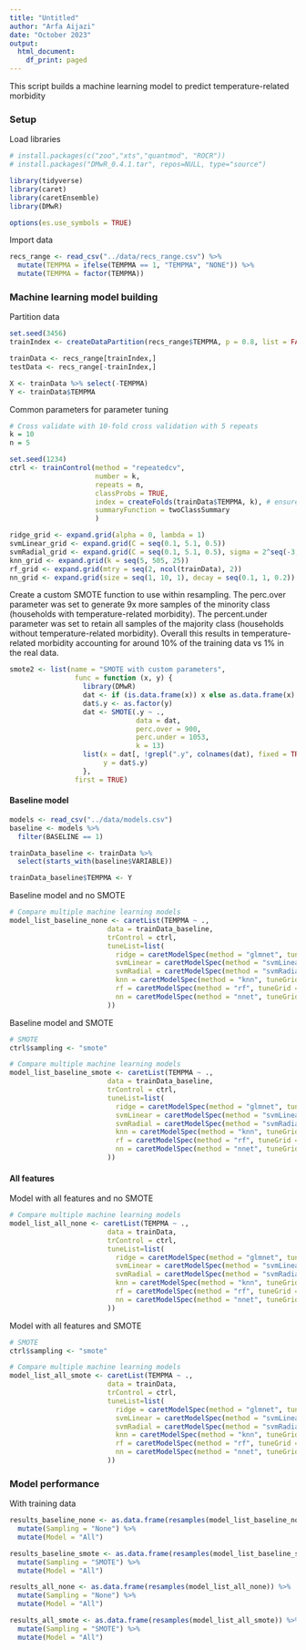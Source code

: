 ```yaml
---
title: "Untitled"
author: "Arfa Aijazi"
date: "October 2023"
output:
  html_document:
    df_print: paged
---
```


This script builds a machine learning model to predict temperature-related morbidity

### Setup
Load libraries
```r

# install.packages(c("zoo","xts","quantmod", "ROCR"))
# install.packages("DMwR_0.4.1.tar", repos=NULL, type="source")

library(tidyverse)
library(caret)
library(caretEnsemble)
library(DMwR)

options(es.use_symbols = TRUE)
```

Import data
```r
recs_range <- read_csv("../data/recs_range.csv") %>%
  mutate(TEMPMA = ifelse(TEMPMA == 1, "TEMPMA", "NONE")) %>%
  mutate(TEMPMA = factor(TEMPMA))
```

### Machine learning model building
Partition data
```r
set.seed(3456)
trainIndex <- createDataPartition(recs_range$TEMPMA, p = 0.8, list = FALSE, times = 1)

trainData <- recs_range[trainIndex,]
testData <- recs_range[-trainIndex,]

X <- trainData %>% select(-TEMPMA)
Y <- trainData$TEMPMA
```

Common parameters for parameter tuning
```r
# Cross validate with 10-fold cross validation with 5 repeats
k = 10
n = 5

set.seed(1234) 
ctrl <- trainControl(method = "repeatedcv",
                     number = k,
                     repeats = n, 
                     classProbs = TRUE,
                     index = createFolds(trainData$TEMPMA, k), # ensures all models have the same folds
                     summaryFunction = twoClassSummary
                     )

ridge_grid <- expand.grid(alpha = 0, lambda = 1)
svmLinear_grid <- expand.grid(C = seq(0.1, 5.1, 0.5))
svmRadial_grid <- expand.grid(C = seq(0.1, 5.1, 0.5), sigma = 2^seq(-3, 5, 2))
knn_grid <- expand.grid(k = seq(5, 505, 25))
rf_grid <- expand.grid(mtry = seq(2, ncol(trainData), 2))
nn_grid <- expand.grid(size = seq(1, 10, 1), decay = seq(0.1, 1, 0.2))
```

Create a custom SMOTE function to use within resampling. The perc.over parameter was set to generate 9x more samples of the minority class (households with temperature-related morbidity). The percent.under parameter was set to retain all samples of the majority class (households without temperature-related morbidity). Overall this results in temperature-related morbidity accounting for around 10% of the training data vs 1% in the real data. 
```r
smote2 <- list(name = "SMOTE with custom parameters",
                func = function (x, y) {
                  library(DMwR)
                  dat <- if (is.data.frame(x)) x else as.data.frame(x)
                  dat$.y <- as.factor(y)
                  dat <- SMOTE(.y ~ ., 
                               data = dat, 
                               perc.over = 900,
                               perc.under = 1053,
                               k = 13)
                  list(x = dat[, !grepl(".y", colnames(dat), fixed = TRUE)], 
                       y = dat$.y)
                  },
                first = TRUE)
```

#### Baseline model
```r
models <- read_csv("../data/models.csv")
baseline <- models %>%
  filter(BASELINE == 1)

trainData_baseline <- trainData %>%
  select(starts_with(baseline$VARIABLE))

trainData_baseline$TEMPMA <- Y
```

Baseline model and no SMOTE
```r
# Compare multiple machine learning models
model_list_baseline_none <- caretList(TEMPMA ~ ., 
                        data = trainData_baseline, 
                        trControl = ctrl,
                        tuneList=list(
                          ridge = caretModelSpec(method = "glmnet", tuneGrid = ridge_grid),
                          svmLinear = caretModelSpec(method = "svmLinear", tuneGrid = svmLinear_grid),
                          svmRadial = caretModelSpec(method = "svmRadial", tuneGrid = svmRadial_grid),
                          knn = caretModelSpec(method = "knn", tuneGrid = knn_grid),
                          rf = caretModelSpec(method = "rf", tuneGrid = rf_grid),
                          nn = caretModelSpec(method = "nnet", tuneGrid = nn_grid)
                        ))
```

Baseline model and SMOTE
```r
# SMOTE
ctrl$sampling <- "smote"

# Compare multiple machine learning models
model_list_baseline_smote <- caretList(TEMPMA ~ ., 
                        data = trainData_baseline, 
                        trControl = ctrl,
                        tuneList=list(
                          ridge = caretModelSpec(method = "glmnet", tuneGrid = ridge_grid),
                          svmLinear = caretModelSpec(method = "svmLinear", tuneGrid = svmLinear_grid),
                          svmRadial = caretModelSpec(method = "svmRadial", tuneGrid = svmRadial_grid),
                          knn = caretModelSpec(method = "knn", tuneGrid = knn_grid),
                          rf = caretModelSpec(method = "rf", tuneGrid = rf_grid),
                          nn = caretModelSpec(method = "nnet", tuneGrid = nn_grid)
                        ))
```

#### All features
Model with all features and no SMOTE
```r
# Compare multiple machine learning models
model_list_all_none <- caretList(TEMPMA ~ ., 
                        data = trainData, 
                        trControl = ctrl,
                        tuneList=list(
                          ridge = caretModelSpec(method = "glmnet", tuneGrid = ridge_grid),
                          svmLinear = caretModelSpec(method = "svmLinear", tuneGrid = svmLinear_grid),
                          svmRadial = caretModelSpec(method = "svmRadial", tuneGrid = svmRadial_grid),
                          knn = caretModelSpec(method = "knn", tuneGrid = knn_grid),
                          rf = caretModelSpec(method = "rf", tuneGrid = rf_grid),
                          nn = caretModelSpec(method = "nnet", tuneGrid = nn_grid)
                        ))
```

Model with all features and SMOTE
```r
# SMOTE
ctrl$sampling <- "smote"

# Compare multiple machine learning models
model_list_all_smote <- caretList(TEMPMA ~ ., 
                        data = trainData, 
                        trControl = ctrl,
                        tuneList=list(
                          ridge = caretModelSpec(method = "glmnet", tuneGrid = ridge_grid),
                          svmLinear = caretModelSpec(method = "svmLinear", tuneGrid = svmLinear_grid),
                          svmRadial = caretModelSpec(method = "svmRadial", tuneGrid = svmRadial_grid),
                          knn = caretModelSpec(method = "knn", tuneGrid = knn_grid),
                          rf = caretModelSpec(method = "rf", tuneGrid = rf_grid),
                          nn = caretModelSpec(method = "nnet", tuneGrid = nn_grid)
                        ))
```

### Model performance
With training data
```r
results_baseline_none <- as.data.frame(resamples(model_list_baseline_none)) %>%
  mutate(Sampling = "None") %>%
  mutate(Model = "All")

results_baseline_smote <- as.data.frame(resamples(model_list_baseline_smote)) %>%
  mutate(Sampling = "SMOTE") %>%
  mutate(Model = "All")

results_all_none <- as.data.frame(resamples(model_list_all_none)) %>%
  mutate(Sampling = "None") %>%
  mutate(Model = "All")

results_all_smote <- as.data.frame(resamples(model_list_all_smote)) %>%
  mutate(Sampling = "SMOTE") %>%
  mutate(Model = "All")
```





